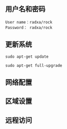 
## 用户名和密码

```
User name：radxa/rock
Password： radxa/rock
```

## 更新系统

```
sudo apt-get update 

sudo apt-get full-upgrade
```

## 网络配置

<Network />

## 区域设置

<Locale />

## 远程访问

<RemoteAccess />
